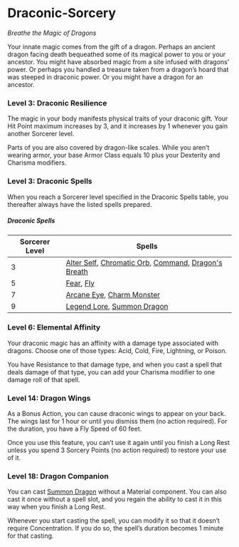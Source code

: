 # Draconic-Sorcery

_Breathe the Magic of Dragons_

Your innate magic comes from the gift of a dragon. Perhaps an ancient dragon facing death bequeathed some of its magical power to you or your ancestor. You might have absorbed magic from a site infused with dragons’ power. Or perhaps you handled a treasure taken from a dragon’s hoard that was steeped in draconic power. Or you might have a dragon for an ancestor.

### Level 3: Draconic Resilience

The magic in your body manifests physical traits of your draconic gift. Your Hit Point maximum increases by 3, and it increases by 1 whenever you gain another Sorcerer level.

Parts of you are also covered by dragon-like scales. While you aren’t wearing armor, your base Armor Class equals 10 plus your Dexterity and Charisma modifiers.

### Level 3: Draconic Spells

When you reach a Sorcerer level specified in the Draconic Spells table, you thereafter always have the listed spells prepared.

##### Draconic Spells

| Sorcerer Level | Spells |
| --- | --- |
| 3 | [Alter Self](http://dnd2024.wikidot.com/spell:alter-self), [Chromatic Orb](http://dnd2024.wikidot.com/spell:chromatic-orb), [Command](http://dnd2024.wikidot.com/spell:command), [Dragon's Breath](http://dnd2024.wikidot.com/spell:dragon-s-breath) |
| 5 | [Fear](http://dnd2024.wikidot.com/spell:fear), [Fly](http://dnd2024.wikidot.com/spell:fly) |
| 7 | [Arcane Eye](http://dnd2024.wikidot.com/spell:arcane-eye), [Charm Monster](http://dnd2024.wikidot.com/spell:charm-monster) |
| 9 | [Legend Lore](http://dnd2024.wikidot.com/spell:legend-lore), [Summon Dragon](http://dnd2024.wikidot.com/spell:summon-dragon) |

### Level 6: Elemental Affinity

Your draconic magic has an affinity with a damage type associated with dragons. Choose one of those types: Acid, Cold, Fire, Lightning, or Poison.

You have Resistance to that damage type, and when you cast a spell that deals damage of that type, you can add your Charisma modifier to one damage roll of that spell.

### Level 14: Dragon Wings

As a Bonus Action, you can cause draconic wings to appear on your back. The wings last for 1 hour or until you dismiss them (no action required). For the duration, you have a Fly Speed of 60 feet.

Once you use this feature, you can’t use it again until you finish a Long Rest unless you spend 3 Sorcery Points (no action required) to restore your use of it.

### Level 18: Dragon Companion

You can cast [Summon Dragon](http://dnd2024.wikidot.com/spell:summon-dragon) without a Material component. You can also cast it once without a spell slot, and you regain the ability to cast it in this way when you finish a Long Rest.

Whenever you start casting the spell, you can modify it so that it doesn’t require Concentration. If you do so, the spell’s duration becomes 1 minute for that casting.